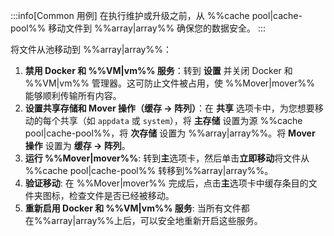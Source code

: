 :::info[Common 用例]
在执行维护或升级之前，从 %%cache pool|cache-pool%% 移动文件到 %%array|array%% 确保您的数据安全。
:::

将文件从池移动到 %%array|array%%：

1. **禁用 Docker 和 %%VM|vm%% 服务**：转到 **设置** 并关闭 Docker 和 %%VM|vm%% 管理器。这可防止文件被占用，使 %%Mover|mover%% 能够顺利传输所有内容。
2. **设置共享存储和 Mover 操作（缓存 → 阵列）**：在 **共享** 选项卡中，为您想要移动的每个共享（如 `appdata` 或 `system`），将 **主存储** 设置为源 %%cache pool|cache-pool%%，将 **次存储** 设置为 %%array|array%%。将 **Mover 操作** 设置为 **缓存 → 阵列**。
3. **运行 %%Mover|mover%%**: 转到**主**选项卡，然后单击**立即移动**将文件从 %%cache pool|cache-pool%% 转移到%%array|array%%。
4. **验证移动**: 在 %%Mover|mover%% 完成后，点击**主**选项卡中缓存条目的文件夹图标，检查文件是否已经被移动。
5. **重新启用 Docker 和 %%VM|vm%% 服务**: 当所有文件都在%%array|array%%上后，可以安全地重新开启这些服务。

